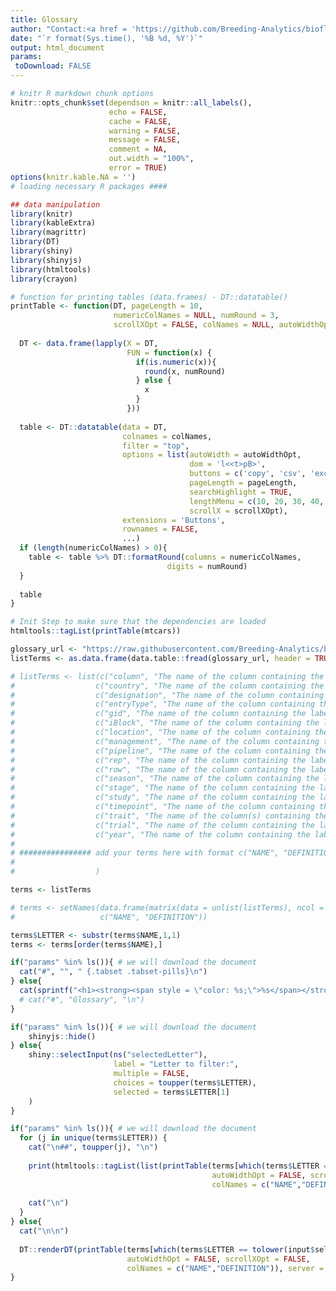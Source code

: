```yaml
---
title: Glossary
author: "Contact:<a href = 'https://github.com/Breeding-Analytics/bioflow' target = '_blank'>Breeding Analytics Team, OneCGIAR</a> breedinganalytics@cgiar.org"
date: "`r format(Sys.time(), '%B %d, %Y')`"  
output: html_document
params:
 toDownload: FALSE
---
```


```r
# knitr R markdown chunk options
knitr::opts_chunk$set(dependson = knitr::all_labels(),
                      echo = FALSE,
                      cache = FALSE,
                      warning = FALSE,
                      message = FALSE,
                      comment = NA,
                      out.width = "100%",
                      error = TRUE)
options(knitr.kable.NA = '')
# loading necessary R packages ####

## data manipulation
library(knitr)
library(kableExtra)
library(magrittr)
library(DT)
library(shiny)
library(shinyjs)
library(htmltools)
library(crayon)
```

```r

# function for printing tables (data.frames) - DT::datatable()
printTable <- function(DT, pageLength = 10, 
                       numericColNames = NULL, numRound = 3, 
                       scrollXOpt = FALSE, colNames = NULL, autoWidthOpt = FALSE,...) {
  
  DT <- data.frame(lapply(X = DT, 
                          FUN = function(x) {
                            if(is.numeric(x)){
                              round(x, numRound)
                            } else {
                              x
                            }
                          }))
  
  table <- DT::datatable(data = DT, 
                         colnames = colNames,
                         filter = "top", 
                         options = list(autoWidth = autoWidthOpt,
                                        dom = 'l<<t>pB>', 
                                        buttons = c('copy', 'csv', 'excel', 'print'),
                                        pageLength = pageLength,
                                        searchHighlight = TRUE,
                                        lengthMenu = c(10, 20, 30, 40, 50),
                                        scrollX = scrollXOpt),
                         extensions = 'Buttons',
                         rownames = FALSE,
                         ...)
  if (length(numericColNames) > 0){
    table <- table %>% DT::formatRound(columns = numericColNames,
                                   digits = numRound)
  }
  
  table
}
```

```r
# Init Step to make sure that the dependencies are loaded
htmltools::tagList(printTable(mtcars))
```

```r

glossary_url <- "https://raw.githubusercontent.com/Breeding-Analytics/bioflow/main/inst/app/www/example/glossary.csv"
listTerms <- as.data.frame(data.table::fread(glossary_url, header = TRUE))

# listTerms <- list(c("column", "The name of the column containing the labels of the column coordinates for each record within an study."),
#                  c("country", "The name of the column containing the labels listing the countries where a trial was carried out (e.g., Nigeria, Mexico, etc.)."),
#                  c("designation", "The name of the column containing the labels of the individuals tested in the environments (e.g., Borlaug123, IRRI-154, Campeon, etc. )."),
#                  c("entryType", "The name of the column containing the labels of the genotype category (check, tester, entry, etc.)."),
#                  c("gid", "The name of the column containing the labels with the unique numerical identifier used within the database management system."),
#                  c("iBlock", "The name of the column containing the labels of the incomplete blocks within an study."), 
#                  c("location", "The name of the column containing the labels listing the locations within a country when a trial was carried out (e.g., Obregon, Toluca, etc.)."),
#                  c("management", "The name of the column containing the labels listing the unique occurrences of a management (e.g., drought, irrigated, etc.) nested in a trial, nested in a year, country, location."),
#                  c("pipeline", "The name of the column containing the labels describing the breeding effort to satisfy a market segment (e.g., Direct seeded late maturity irrigated)."),
#                  c("rep", "The name of the column containing the labels of the replicates or big blocks within an study (year-season-country-location-trial concatenation)."),
#                  c("row", "The name of the column containing the labels of the row coordinates for each record within an study."),
#                  c("season", "The name of the column containing the labels listing the season when a trial was carried out (e.g., dry-season, wet-season, etc.)."),
#                  c("stage", "The name of the column containing the labels describing the stages of phenotypic evaluation (e.g., Stage 1, PYT, etc.)."),
#                  c("study", "The name of the column containing the labels listing the unique occurrences of a trial nested in a year, country, location."),
#                  c("timepoint", "The name of the column containing the labels listing the timepoints from time series."),
#                  c("trait", "The name of the column(s) containing the numerical traits to be analyzed."),
#                  c("trial", "The name of the column containing the labels listing the trial of experiment randomized."),
#                  c("year", "The name of the column containing the labels listing the year when a trial was carried out (e.g., 2024).")
#           
# ################ add your terms here with format c("NAME", "DEFINITION") ################
#                  
#                  )
```

```r
terms <- listTerms

# terms <- setNames(data.frame(matrix(data = unlist(listTerms), ncol = 2, byrow = TRUE)), 
#                   c("NAME", "DEFINITION"))

terms$LETTER <- substr(terms$NAME,1,1)
terms <- terms[order(terms$NAME),]
```

```r
if("params" %in% ls()){ # we will download the document
  cat("#", "", " {.tabset .tabset-pills}\n")
} else{
  cat(sprintf("<h1><strong><span style = \"color: %s;\">%s</span></strong></h1>\n\n", "darkcyan", "Glossary"))
  # cat("#", "Glossary", "\n")
}
```

```r

if("params" %in% ls()){ # we will download the document
    shinyjs::hide()
} else{
    shiny::selectInput(ns("selectedLetter"), 
                       label = "Letter to filter:", 
                       multiple = FALSE,
                       choices = toupper(terms$LETTER),
                       selected = terms$LETTER[1]
    )
}
```

```r
if("params" %in% ls()){ # we will download the document
  for (j in unique(terms$LETTER)) {
    cat("\n##", toupper(j), "\n")
    
    print(htmltools::tagList(list(printTable(terms[which(terms$LETTER == j),-c(3)],
                                             autoWidthOpt = FALSE, scrollXOpt = FALSE,
                                             colNames = c("NAME","DEFINITION")))))
    
    cat("\n")
  }
} else{
  cat("\n\n")
  
  DT::renderDT(printTable(terms[which(terms$LETTER == tolower(input$selectedLetter)),-c(3)],
                          autoWidthOpt = FALSE, scrollXOpt = FALSE,
                          colNames = c("NAME","DEFINITION")), server = FALSE)
}
```
